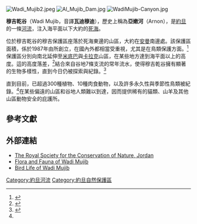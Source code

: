 {{Infobox Protected area
| name = 穆吉乾谷<br>Wadi Mujib
| photo = Wadi Mujib BW 2.JPG|thumb|350px
| photo_caption = 由迪班向西南遠眺穆吉乾谷
| nearest_city = [[死海|死海]]
| area = {{convert|212|km2|sqmi|1}}
| established = 1987年
| governing_body = {{link-en|皇家自然保護學會|Royal Society for the Conservation of Nature}}
}}
{{Coord|31|27|57|N|35|34|24|E|display=title|region:JO_type:city_source:GNS-enwiki}}

[[Image:Wadi_Mujib2.jpeg|thumb]]
[[Image:Al_Mujib_Dam.jpg|thumb]]
[[Image:WadiMujib-Canyon.jpg|thumb]]

'''穆吉乾谷'''（Wadi Mujib，音譯'''瓦迪穆迪'''），歷史上稱為'''亞嫩河'''（Arnon），是[[約旦|約旦]]的一條[[河流|河流]]，注入海平面以下大約{{convert|410|m}}的[[死海|死海]]。

位於穆吉乾谷的穆吉保護區座落於死海東邊的山區，大約在[[安曼|安曼]]南邊{{convert|90|km}}處。該保護區面積{{convert|220|km2|adj=on}}，係於1987年由{{link-en|皇家自然保護學會|Royal Society for the Conservation of Nature}}所創立，在國內外都相當受重視，尤其是在鳥類保護方面。<ref name=mujib>{{cite web|url=http://www.rscn.org.jo/orgsite/RSCN/HelpingNature/ProtectedAreas/MujibNatureReserve/tabid/94/Default.aspx|title=Mujib Nature Reserve|publisher=Royal Society for the Conservation of Nature|accessdate=2008-06-23|deadurl=yes|archiveurl=https://web.archive.org/web/20080624104739/http://www.rscn.org.jo/orgsite/RSCN/HelpingNature/ProtectedAreas/MujibNatureReserve/tabid/94/Default.aspx|archivedate=2008-06-24}}</ref>保護區分別向南北延伸至[[米底巴|米底巴]]與[[卡拉克_(約旦)|卡拉克]]山區，在某些地方達到海平面以上{{convert|900|m}}的高度。這{{convert|1300|m|adj=on}}的高度落差，<ref name=eco>{{Cite book|title=Jordan Eco & Nature|publisher=Jordan Tourism Board, 2006}}</ref>結合來自谷地7條支流的常年流水，使得穆吉乾谷擁有顯著的生物多樣性，直到今日仍被探索與紀錄。<ref name=wellness>{{Cite book|title=Jordan Leisure & Wellness|publisher=Jordan Tourism Board, 2006}}</ref>

直到目前，已超過300種植物、10種肉食動物，以及許多永久性與季節性鳥類被紀錄。<ref name=mujib />在某些偏遠的山區和谷地人類難以到達，因而提供稀有的貓類、山羊及其他山區動物安全的庇護所。

==參考文獻==
{{Reflist}}

==外部連結==
*[http://www.rscn.org.jo/ The Royal Society for the Conservation of Nature, Jordan]
*[https://web.archive.org/web/20080421025705/http://www.rscn.org.jo/conservationMujib.asp Flora and Fauna of Wadi Mujib]
*[http://www.birdlife.org/datazone/sitefactsheet.php?id=8197 Bird Life of Wadi Mujib] {{Wayback|url=http://www.birdlife.org/datazone/sitefactsheet.php?id=8197 |date=20150924040215 }}
{{Nature reserves in Jordan}}

[[Category:約旦河流|Category:約旦河流]]
[[Category:約旦自然保護區|Category:約旦自然保護區]]